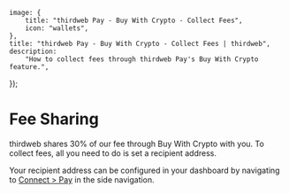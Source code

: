 
	image: {
		title: "thirdweb Pay - Buy With Crypto - Collect Fees",
		icon: "wallets",
	},
	title: "thirdweb Pay - Buy With Crypto - Collect Fees | thirdweb",
	description:
		"How to collect fees through thirdweb Pay's Buy With Crypto feature.",
});

# Fee Sharing

thirdweb shares 30% of our fee through Buy With Crypto with you. To collect fees, all you need to do is set a recipient address.

Your recipient address can be configured in your dashboard by navigating to [Connect > Pay](https://www.thirdweb.com/dashboard/connect/pay) in the side navigation.

<DocImage src={paySettingsImage} />
